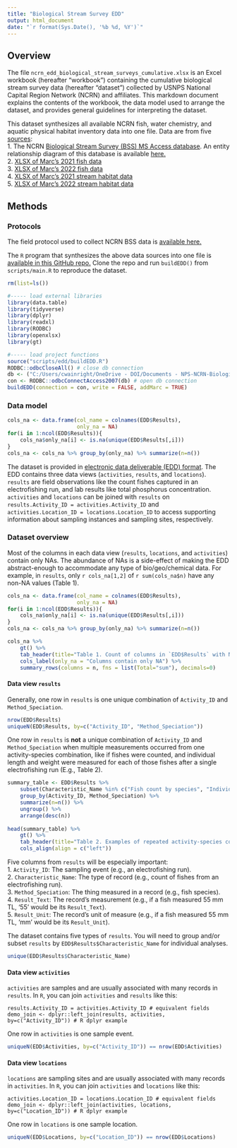 ```yaml
---
title: "Biological Stream Survey EDD"
output: html_document
date: "`r format(Sys.Date(), '%b %d, %Y')`"
---
```


## Overview

The file `ncrn_edd_biological_stream_surveys_cumulative.xlsx` is an Excel workbook (hereafter "workbook") containing the cumulative biological stream survey data (hereafter "dataset") collected by USNPS National Capital Region Network (NCRN) and affiliates. This markdown document explains the contents of the workbook, the data model used to arrange the dataset, and provides general guidelines for interpreting the dataset.

This dataset synthesizes all available NCRN fish, water chemistry, and aquatic physical habitat inventory data into one file. Data are from five [sources](https://drive.google.com/drive/folders/1F7EeH3GUEGKzZ4YKU5wk7sfIj5sZpTqr?usp=share_link):  
1. The NCRN [Biological Stream Survey (BSS) MS Access database](https://drive.google.com/file/d/1mk3eYkKNBLGjIvu647gKRX2YxEzMUQhN/view?usp=share_link). An entity relationship diagram of this database is available [here.](https://drive.google.com/file/d/1p2NOPA0MpxGPKWu-6KHlYDaRTtoNysei/view?usp=share_link)  
2. [XLSX of Marc's 2021 fish data](https://docs.google.com/spreadsheets/d/1CPw71vxhbLndKQurK51PadPRo7TJKfsU/edit?usp=share_link&ouid=102040878521825586396&rtpof=true&sd=true)  
3. [XLSX of Marc's 2022 fish data](https://docs.google.com/spreadsheets/d/19Zez54KijrKbl0eCMMONYfiev8vuWURs/edit?usp=share_link&ouid=102040878521825586396&rtpof=true&sd=true)  
4. [XLSX of Marc's 2021 stream habitat data](https://docs.google.com/spreadsheets/d/1DVvlFQovu5hNwqQY1oMf-L-Fpmeqqy-k/edit?usp=share_link&ouid=102040878521825586396&rtpof=true&sd=true)  
5. [XLSX of Marc's 2022 stream habitat data](https://docs.google.com/spreadsheets/d/1fggzrqPiRtz9toa23v65wCrjg1UB05HG/edit?usp=share_link&ouid=102040878521825586396&rtpof=true&sd=true)  

## Methods

### Protocols
The field protocol used to collect NCRN BSS data is [available here.](https://drive.google.com/file/d/1cSnwcwiZGdfzLWXmkKbuz0Z4sjtbW9QD/view?usp=share_link)

The `R` program that synthesizes the above data sources into one file is [available in this GitHub repo.](https://github.com/cwainright/20230103_iss56_fish) Clone the repo and run `buildEDD()` from `scripts/main.R` to reproduce the dataset.

```r
rm(list=ls())

#----- load external libraries
library(data.table)
library(tidyverse)
library(dplyr)
library(readxl)
library(RODBC)
library(openxlsx)
library(gt)

#----- load project functions
source("scripts/edd/buildEDD.R")
RODBC::odbcCloseAll() # close db connection
db <- ("C:/Users/cwainright/OneDrive - DOI/Documents - NPS-NCRN-Biological Stream Sampling/General/Annual-Data-Packages/2022/NCRN_MBSS/NCRN_MBSS_be_2022.mdb")# https://doimspp.sharepoint.com/:u:/r/sites/NCRNBiologicalStreamSampling/Shared%20Documents/General/Annual-Data-Packages/2022/NCRN_MBSS/NCRN_MBSS_be_2022.mdb?csf=1&web=1&e=jjeJIg
con <- RODBC::odbcConnectAccess2007(db) # open db connection
buildEDD(connection = con, write = FALSE, addMarc = TRUE)
```

### Data model

```r
cols_na <- data.frame(col_name = colnames(EDD$Results),
                      only_na = NA)
for(i in 1:ncol(EDD$Results)){
    cols_na$only_na[i] <- is.na(unique(EDD$Results[,i]))
}
cols_na <- cols_na %>% group_by(only_na) %>% summarize(n=n())
```


The dataset is provided in [electronic data deliverable (EDD) format](https://www.epa.gov/sites/default/files/2016-01/documents/r2comprehensivemanual_sept2015.pdf). The EDD contains three data views (`activities`, `results`, and `locations`). `results` are field observations like the count fishes captured in an electrofishing run, and lab results like total phosphorus concentration. `activities` and `locations` can be joined with `results` on `results.Activity_ID = activities.Activity_ID` and `activities.Location_ID = locations.Location_ID` to access supporting information about sampling instances and sampling sites, respectively.

### Dataset overview

Most of the columns in each data view (`results`, `locations`, and `activities`) contain only NAs. The abundance of NAs is a side-effect of making the EDD abstract-enough to accommodate any type of bio/geo/chemical data. For example, in `results`,  only `r cols_na[1,2]` of `r sum(cols_na$n)` have any non-NA values (Table 1).

```r
cols_na <- data.frame(col_name = colnames(EDD$Results),
                      only_na = NA)
for(i in 1:ncol(EDD$Results)){
    cols_na$only_na[i] <- is.na(unique(EDD$Results[,i]))
}
cols_na <- cols_na %>% group_by(only_na) %>% summarize(n=n())

cols_na %>%
    gt() %>% 
    tab_header(title="Table 1. Count of columns in `EDD$Results` with NA and non-NA values.") %>%
    cols_label(only_na = "Columns contain only NA") %>%
    summary_rows(columns = n, fns = list(Total="sum"), decimals=0)
```

#### __Data view `results`__

Generally, one row in `results` is one unique combination of `Activity_ID` and `Method_Speciation`.

```r
nrow(EDD$Results)
uniqueN(EDD$Results, by=c("Activity_ID", "Method_Speciation"))
```
One row in `results` is **not** a unique combination of `Activity_ID` and `Method_Speciation` when multiple measurements occurred from one activity-species combination, like if fishes were counted, and individual length and weight were measured for each of those fishes after a single electrofishing run (E.g., Table 2).

```r
summary_table <- EDD$Results %>%
    subset(Characteristic_Name %in% c("Fish count by species", "Individual fish total length in mm", "Individual fish mass (weight) in g")) %>%
    group_by(Activity_ID, Method_Speciation) %>% 
    summarize(n=n()) %>%
    ungroup() %>%
    arrange(desc(n))
    
head(summary_table) %>%
    gt() %>%
    tab_header(title="Table 2. Examples of repeated activity-species combinations in `results`.") %>%
    cols_align(align = c("left"))
```

Five columns from `results` will be especially important:   
1. `Activity_ID`: The sampling event (e.g., an electrofishing run).  
2. `Characteristic_Name`: The type of record (e.g., count of fishes from an electrofishing run).  
3. `Method_Speciation`: The thing measured in a record (e.g., fish species).  
4. `Result_Text`: The record's measurement (e.g., if a fish measured 55 mm TL, '55' would be its `Result_Text`).  
5. `Result_Unit`: The record's unit of measure (e.g., if a fish measured 55 mm TL, 'mm' would be its `Result_Unit`).  

The dataset contains five types of `results`. You will need to group and/or subset `results` by `EDD$Results$Characteristic_Name` for individual analyses.
```r
unique(EDD$Results$Characteristic_Name)
```

#### __Data view `activities`__

`activities` are samples and are usually associated with many records in `results`. In `R`, you can join `activities` and `results` like this:
```
results.Activity_ID = activities.Activity_ID # equivalent fields
demo_join <- dplyr::left_join(results, activities, by=c("Activity_ID")) # R dplyr example
```
One row in `activities` is one sample event.
```r
uniqueN(EDD$Activities, by=c("Activity_ID")) == nrow(EDD$Activities)
```


#### __Data view `locations`__
`locations` are sampling sites and are usually associated with many records in `activities`. In `R`, you can join `activities` and `locations` like this:
```
activities.Location_ID = locations.Location_ID # equivalent fields
demo_join <- dplyr::left_join(activities, locations, by=c("Location_ID")) # R dplyr example
```

One row in `locations` is one sample location.
```r
uniqueN(EDD$Locations, by=c("Location_ID")) == nrow(EDD$Locations)
```



